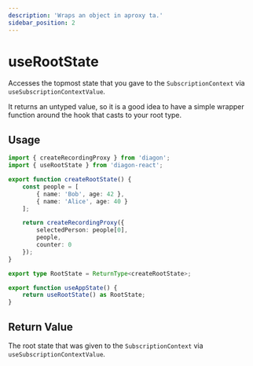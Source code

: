 ```yaml
---
description: 'Wraps an object in aproxy ta.'
sidebar_position: 2
---
```


# useRootState

Accesses the topmost state that you gave to the `SubscriptionContext` via `useSubscriptionContextValue`. 

It returns an untyped value, so it is a good idea to have a simple wrapper function around the hook that casts to your root type.

## Usage
```typescript
import { createRecordingProxy } from 'diagon';
import { useRootState } from 'diagon-react';

export function createRootState() {
    const people = [
        { name: 'Bob', age: 42 },
        { name: 'Alice', age: 40 }
    ];

    return createRecordingProxy({
        selectedPerson: people[0],
        people,
        counter: 0
    });
}

export type RootState = ReturnType<createRootState>;

export function useAppState() {
    return useRootState() as RootState;
}

```
## Return Value

The root state that was given to the `SubscriptionContext` via `useSubscriptionContextValue`. 
